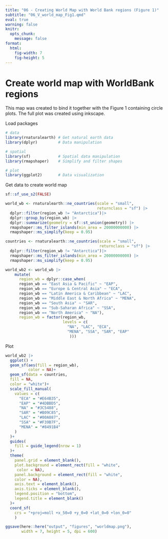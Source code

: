---
title: "06 - Creating World Map with World Bank regions (Figure 1)"
subtitle: "06_V_world_map_Fig1.qmd"
eval: true
warning: false
knitr: 
  opts_chunk:
    message: false
format: 
  html:
    fig-width: 7
    fig-height: 5
---

# Create world map with WorldBank regions

:::callout-note
This map was created to bind it together with the Figure 1 containing circle plots.
    The full plot was created using inkscape.
:::

Load packages

```{r}
# data
library(rnaturalearth) # Get natural earth data
library(dplyr)         # Data manipulation

# spatial
library(sf)            # Spatial data manipulation
library(rmapshaper)    # Simplify and filter shapes

# plot
library(ggplot2)       # Data visualization
```

Get data to create world map

```{r}
sf::sf_use_s2(FALSE)

world_wb <- rnaturalearth::ne_countries(scale = "small",
                                        returnclass = "sf") |>
  dplyr::filter(region_wb != "Antarctica")|>
  dplyr::group_by(region_wb) |>
  dplyr::summarize(geometry = sf::st_union(geometry)) |>
  rmapshaper::ms_filter_islands(min_area = 20000000000) |>
  rmapshaper::ms_simplify(keep = 0.95)

countries <- rnaturalearth::ne_countries(scale = "small",
                                         returnclass = "sf") |>
  dplyr::filter(region_wb != "Antarctica")|>
  rmapshaper::ms_filter_islands(min_area = 20000000000) |>
  rmapshaper::ms_simplify(keep = 0.95)

world_wb2 <- world_wb |>
    mutate(
      region_wb = dplyr::case_when(
      region_wb == "East Asia & Pacific" ~ "EAP",
      region_wb == "Europe & Central Asia" ~ "ECA",
      region_wb == "Latin America & Caribbean" ~ "LAC",
      region_wb == "Middle East & North Africa" ~ "MENA",
      region_wb == "South Asia" ~ "SAR",
      region_wb == "Sub-Saharan Africa" ~ "SSA",
      region_wb == "North America" ~ "NA"),
      region_wb = factor(region_wb,
                         levels = c(
                           "NA", "LAC", "ECA",
                           "MENA", "SSA", "SAR", "EAP"
                            )))
```

Plot

```{r}
world_wb2 |> 
  ggplot() +
  geom_sf(aes(fill = region_wb),
          color = NA)+
  geom_sf(data = countries,
  fill = NA,
  color = "white")+
  scale_fill_manual(
    values = c(
      "ECA" = "#E64B35",
      "EAP" = "#4DBBD5",
      "NA" = "#3C5488",
      "SAR" = "#B09C85",
      "LAC" = "#00A087",
      "SSA" = "#F39B7F",
      "MENA" = "#8491B4"
    )
  )+
  guides(
    fill = guide_legend(nrow = 1)
  )+
  theme(
    panel.grid = element_blank(),
    plot.background = element_rect(fill = "white",
     color = NA),
    panel.background = element_rect(fill = "white",
    color = NA),
    axis.text = element_blank(),
    axis.ticks = element_blank(),
    legend.position = "bottom",
    legend.title = element_blank()
  )+
  coord_sf(
    crs = "+proj=moll +x_50=0 +y_0=0 +lat_0=0 +lon_0=0"
    )

ggsave(here::here("output", "figures", "worldmap.png"),
       width = 7, height = 5, dpi = 600)
```
